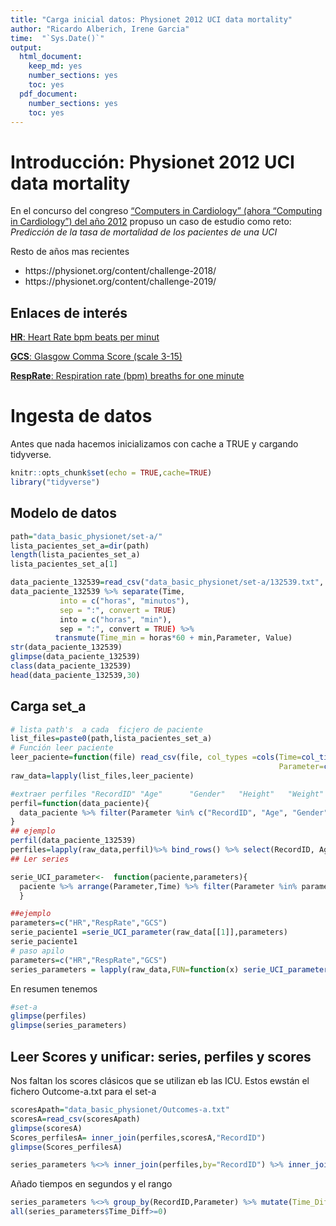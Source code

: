 ```yaml
---
title: "Carga inicial datos: Physionet 2012 UCI data mortality"
author: "Ricardo Alberich, Irene Garcia"
time:  "`Sys.Date()`"
output: 
  html_document: 
    keep_md: yes
    number_sections: yes
    toc: yes
  pdf_document: 
    number_sections: yes
    toc: yes
---
```


# Introducción: Physionet 2012 UCI data mortality


En el concurso del congreso ["Computers in  Cardiology" (ahora "Computing in Cardiology") del año 2012](https://physionet.org/content/challenge-2012/) propuso un  caso de estudio como reto: *Predicción de la tasa de mortalidad de los pacientes de una UCI*

Resto de años mas recientes 

* https://physionet.org/content/challenge-2018/
* https://physionet.org/content/challenge-2019/



##   Enlaces de interés

[**HR**: Heart Rate bpm beats per minut](https://en.wikipedia.org/wiki/Heart_rate)

[**GCS**: Glasgow Comma Score (scale 3-15)](https://en.wikipedia.org/wiki/Glasgow_Coma_Scale)

[**RespRate**:  Respiration rate (bpm) breaths for one minute](https://en.wikipedia.org/wiki/Respiratory_rate)


#  Ingesta de datos


Antes que nada  hacemos inicializamos  con cache a TRUE y cargando  tidyverse.

```r
knitr::opts_chunk$set(echo = TRUE,cache=TRUE)
library("tidyverse")
```

## Modelo de datos 

```r
path="data_basic_physionet/set-a/"
lista_pacientes_set_a=dir(path)
length(lista_pacientes_set_a)
lista_pacientes_set_a[1]
```

```r
data_paciente_132539=read_csv("data_basic_physionet/set-a/132539.txt", col_types =cols(Time=col_character(),Parameter=col_character(),Value=col_double()))
data_paciente_132539 %>% separate(Time, 
           into = c("horas", "minutos"),
           sep = ":", convert = TRUE) 
           into = c("horas", "min"),
           sep = ":", convert = TRUE) %>%
          transmute(Time_min = horas*60 + min,Parameter, Value)
str(data_paciente_132539)
glimpse(data_paciente_132539)
class(data_paciente_132539)
head(data_paciente_132539,30)
```

## Carga set_a

```r
# lista path's  a cada  ficjero de paciente
list_files=paste0(path,lista_pacientes_set_a)
# Función leer paciente
leer_paciente=function(file) read_csv(file, col_types =cols(Time=col_time(format="%M:%S"),
                                                            Parameter=col_character(),Value=col_double()))
raw_data=lapply(list_files,leer_paciente)

#extraer perfiles "RecordID" "Age"      "Gender"   "Height"   "Weight"   "ICUType" 
perfil=function(data_paciente){
  data_paciente %>% filter(Parameter %in% c("RecordID", "Age", "Gender", "Height", "ICUType", "Weight")) %>% select(-Time) %>% distinct(Parameter,.keep_all=TRUE) %>% spread(Parameter,Value)
}
## ejemplo
perfil(data_paciente_132539)
perfiles=lapply(raw_data,perfil)%>% bind_rows() %>% select(RecordID, Age, Gender, Height,Weight,ICUType)
## Ler series

serie_UCI_parameter<-  function(paciente,parameters){
  paciente %>% arrange(Parameter,Time) %>% filter(Parameter %in% parameters) %>% add_column(RecordID=paciente[1,3]$Value) 
  } 

##ejemplo
parameters=c("HR","RespRate","GCS")
serie_paciente1 =serie_UCI_parameter(raw_data[[1]],parameters)
serie_paciente1
# paso apilo 
parameters=c("HR","RespRate","GCS")
series_parameters = lapply(raw_data,FUN=function(x) serie_UCI_parameter(x,parameters)) %>% bind_rows()

```



En resumen  tenemos

```r
#set-a
glimpse(perfiles)
glimpse(series_parameters)
```



## Leer Scores y unificar: series, perfiles y scores

Nos faltan los scores clásicos que se utilizan eb las ICU. Estos ewstán el fichero Outcome-a.txt para el set-a



```r
scoresApath="data_basic_physionet/Outcomes-a.txt"
scoresA=read_csv(scoresApath)
glimpse(scoresA)
Scores_perfilesA= inner_join(perfiles,scoresA,"RecordID")
glimpse(Scores_perfilesA)
```






```r
series_parameters %<>% inner_join(perfiles,by="RecordID") %>% inner_join(scoresA,by="RecordID")
```

Añado tiempos en segundos y el rango

```r
series_parameters %<>% group_by(RecordID,Parameter) %>% mutate(Time_Diff=c(Time[1]-0,diff(Time,lag=1)),Order_Time=row_number())%>% mutate(Seconds=cumsum(as.numeric(Time_Diff)))
all(series_parameters$Time_Diff>=0)
```


